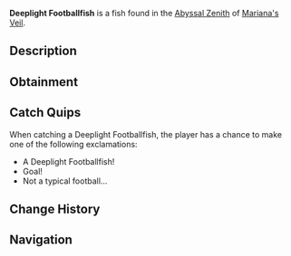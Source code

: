 {{FishInfobox
|image          = Deeplight Footballfish.png
|rarity         = Rare
|sea            = First Sea
|location       = [[Abyssal Zenith]]
|sublocation    = 
|sources        = Fishing Rod
|radar_location = 
|xp             = 325
|weather        = Clear
|time           = 
|season         = Spring
|bait           = Seaweed
|base_weight    = 40
|base_value     = 1000
|weight_range   = 22.5
|base_chance    = 20
|base_resil     = 65
}}
'''Deeplight Footballfish''' is a {{Rarity|Rare}} fish found in the [[Abyssal Zenith]] of [[Mariana's Veil]].

== Description ==
{{Description|A large footballfish with a circular shape, it can light up the entire abyss.|Bestiary Entry}}

== Obtainment ==
{{Description|Typically away from groups, it prefers uncrowded skies.|Bestiary Hint}}
{{Fish Availability|
Mariana's Veil/Abyssal Zenith
|top_rods      = 
Plastic Rod\210632.2\308433.33;
Krampus's Rod\199770.04\270806;
Magma Rod\192747.75\261339.68;
Buddy Bond Rod\156469.63\260985.97;
Fast Rod\130122.59\381411.13;
Firefly Rod\93913.51\392318.34;
Lucky Rod\74065.25\336448.33;
Fungal Rod\78396.1\320592.74;
Long Rod\72736.11\292376.69;
Brick Built Rod\70585.4\284962.6;
Ethereal Prism Rod\109573.4\128837;
Seraphic Rod\103868.74\128605.9;
No-Life Rod\100870.89\132056.99;
Rod Of The Forgotten Fang\97133.15\124593.66;
Challenger's Rod\92637.37\122944.8;
Trident Rod\89036.89\154486.38;
Rod Of The Depths\86994.4\115024.65;
Rod Of The Exalted One\86849.87\117378.68;
Free Spirit Rod\86794.72\150596.03;
Zeus Rod\83947.61\113864.77;
Verdant Shear Rod\82770.88\119109.16;
Blazebringer Rod\80439.16\114273.95;
Depthseeker Rod\75074.64\104882.96;
Avalanche Rod\67745.95\95228.26;
Volcanic Rod\65407.71\90060.01;
Steady Rod\28090.81\32628.34
|recommended   = Ethereal Prism Rod
}}

== Catch Quips ==
When catching a Deeplight Footballfish, the player has a chance to make one of the following exclamations:
* A Deeplight Footballfish!
* Goal!
* Not a typical football...

== Change History ==
{{Change History|{{subst:Current Version}}}}

== Navigation ==
{{Fish Navbox|Abyssal Zenith}}